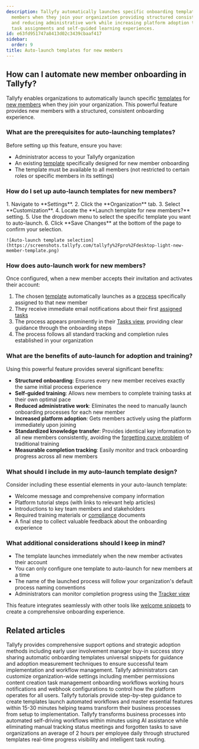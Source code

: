 ```yaml
---
description: Tallyfy automatically launches specific onboarding templates for new
  members when they join your organization providing structured consistent training
  and reducing administrative work while increasing platform adoption through immediate
  task assignments and self-guided learning experiences.
id: e63fd951747a8413d02c3439cbaaf417
sidebar:
  order: 9
title: Auto-launch templates for new members
---
```



## How can I automate new member onboarding in Tallyfy?

Tallyfy enables organizations to automatically launch specific [templates](/products/pro/documenting/templates/) for [new members](/products/pro/documenting/members/) when they join your organization. This powerful feature provides new members with a structured, consistent onboarding experience.

### What are the prerequisites for auto-launching templates?

Before setting up this feature, ensure you have:
- Administrator access to your Tallyfy organization
- An existing [template](/products/pro/documenting/templates/) specifically designed for new member onboarding
- The template must be available to all members (not restricted to certain roles or specific members in its settings)

### How do I set up auto-launch templates for new members?

<Steps>
1. Navigate to **Settings**.
2. Click the **Organization** tab.
3. Select **Customization**.
4. Locate the **Launch template for new members?** setting.
5. Use the dropdown menu to select the specific template you want to auto-launch.
6. Click **Save Changes** at the bottom of the page to confirm your selection.

    ![Auto-launch template selection](https://screenshots.tallyfy.com/tallyfy%2Fpro%2Fdesktop-light-new-member-template.png)

</Steps>

### How does auto-launch work for new members?

Once configured, when a new member accepts their invitation and activates their account:

1. The chosen [template](/products/pro/documenting/templates/) automatically launches as a [process](/products/pro/tracking-and-tasks/processes/) specifically assigned to that new member
2. They receive immediate email notifications about their first [assigned tasks](/products/pro/tracking-and-tasks/tasks/)
3. The process appears prominently in their [Tasks view](/products/pro/tracking-and-tasks/tasks-view/), providing clear guidance through the onboarding steps
4. The process follows all standard tracking and completion rules established in your organization

### What are the benefits of auto-launch for adoption and training?

Using this powerful feature provides several significant benefits:

- **Structured onboarding**: Ensures every new member receives exactly the same initial process experience
- **Self-guided training**: Allows new members to complete training tasks at their own optimal pace
- **Reduced administrative work**: Eliminates the need to manually launch onboarding processes for each new member
- **Increased platform adoption**: Gets members actively using the platform immediately upon joining
- **Standardized knowledge transfer**: Provides identical key information to all new members consistently, avoiding the [forgetting curve problem](/products/pro/tutorials/why-documentation-training-fails-forgetting-curve/) of traditional training
- **Measurable completion tracking**: Easily monitor and track onboarding progress across all new members

### What should I include in my auto-launch template design?

Consider including these essential elements in your auto-launch template:

- Welcome message and comprehensive company information
- Platform tutorial steps (with links to relevant help articles)
- Introductions to key team members and stakeholders
- Required training materials or [compliance](/products/pro/compliance/) documents
- A final step to collect valuable feedback about the onboarding experience

### What additional considerations should I keep in mind?

- The template launches immediately when the new member activates their account
- You can only configure one template to auto-launch for new members at a time
- The name of the launched process will follow your organization's default process naming conventions
- Administrators can monitor completion progress using the [Tracker view](/products/pro/tracking-and-tasks/tracker-view/)

This feature integrates seamlessly with other tools like [welcome snippets](/products/pro/documenting/templates/snippets/) to create a comprehensive onboarding experience.


## Related articles
<CardGrid>
<LinkTitleCard header="<b>Miscellaneous > Support</b>" href="/products/pro/miscellaneous/support/" > Tallyfy provides comprehensive support options and strategic adoption methods including early user involvement manager buy-in success story sharing automatic onboarding templates universal snippets for guidance and adoption measurement techniques to ensure successful team implementation and workflow management. </LinkTitleCard>
<LinkTitleCard header="<b>Org Settings > Organization customization settings</b>" href="/products/pro/settings/org-settings/organization-customization-settings/" > Tallyfy administrators can customize organization-wide settings including member permissions content creation task management onboarding workflows working hours notifications and webhook configurations to control how the platform operates for all users. </LinkTitleCard>
<LinkTitleCard header="<b>Pro > Getting started</b>" href="/products/pro/tutorials/" > Tallyfy tutorials provide step-by-step guidance to create templates launch automated workflows and master essential features within 15-30 minutes helping teams transform their business processes from setup to implementation. </LinkTitleCard>
<LinkTitleCard header="<b>Introduction</b>" href="/products/pro/" > Tallyfy transforms business processes into automated self-driving workflows within minutes using AI assistance while eliminating manual tracking status meetings and forgotten tasks to save organizations an average of 2 hours per employee daily through structured templates real-time progress visibility and intelligent task routing. </LinkTitleCard>
</CardGrid>